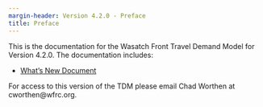 ```yaml
---
margin-header: Version 4.2.0 - Preface
title: Preface
---
```


This is the documentation for the Wasatch Front Travel Demand Model for Version 4.2.0. The documentation includes:

 - [What's New Document](whats-new/v42-intro.qmd)

For access to this version of the TDM please email Chad Worthen at cworthen@wfrc.org.

